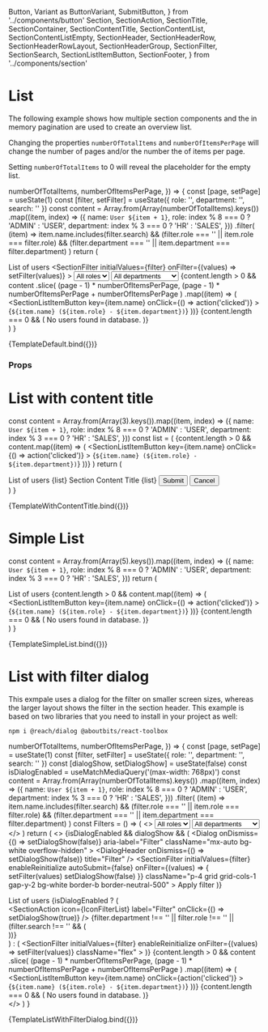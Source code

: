   Button,
  Variant as ButtonVariant,
  SubmitButton,
} from '../components/button'
  Section,
  SectionAction,
  SectionTitle,
  SectionContainer,
  SectionContentTitle,
  SectionContentList,
  SectionContentListEmpty,
  SectionHeader,
  SectionHeaderRow,
  SectionHeaderRowLayout,
  SectionHeaderGroup,
  SectionFilter,
  SectionSearch,
  SectionListItemButton,
  SectionFooter,
} from '../components/section'

<Meta title="Examples/List" />

# List

The following example shows how multiple section components and the in memory pagination are used to create an overview list.

Changing the properties `numberOfTotalItems` and `numberOfItemsPerPage` will change the number of pages and/or the number the of items per page.

Setting `numberOfTotalItems` to 0 will reveal the placeholder for the empty list.

  numberOfTotalItems,
  numberOfItemsPerPage,
}) => {
  const [page, setPage] = useState(1)
  const [filter, setFilter] = useState({ role: '', department: '', search: '' })
  const content = Array.from(Array(numberOfTotalItems).keys())
    .map((item, index) => ({
      name: `User ${item + 1}`,
      role: index % 8 === 0 ? 'ADMIN' : 'USER',
      department: index % 3 === 0 ? 'HR' : 'SALES',
    }))
    .filter(
      (item) =>
        item.name.includes(filter.search) &&
        (filter.role === '' || item.role === filter.role) &&
        (filter.department === '' || item.department === filter.department)
    )
  return (
    <Section>
      <SectionHeader>
        <SectionHeaderRow>
          <SectionTitle>List of users</SectionTitle>
          <SectionHeaderGroup>
            <SectionAction label="Settings" icon={IconSettings} />
            <SectionAction label="Settings" icon={IconSettings} />
          </SectionHeaderGroup>
        </SectionHeaderRow>
        <SectionFilter
          initialValues={filter}
          onFilter={(values) => setFilter(values)}
        >
          <SectionHeaderRow layout={SectionHeaderRowLayout.full}>
            <SectionHeaderGroup>
              <Select id="role" name="role" variant={InputVariant.transparent}>
                <option className="bg-gray-600" value="">
                  All roles
                </option>
                <option className="bg-gray-600" value="ADMIN">
                  Admin
                </option>
                <option className="bg-gray-600" value="USER">
                  User
                </option>
              </Select>
              <Select
                id="department"
                name="department"
                variant={InputVariant.transparent}
              >
                <option className="bg-gray-600" value="">
                  All departments
                </option>
                <option className="bg-gray-600" value="HR">
                  Human Resources
                </option>
                <option className="bg-gray-600" value="IT">
                  Engineering
                </option>
                <option className="bg-gray-600" value="SALES">
                  Sales
                </option>
              </Select>
              <SectionSearch className="grow" />
            </SectionHeaderGroup>
          </SectionHeaderRow>
        </SectionFilter>
      </SectionHeader>
      <SectionContainer>
        <SectionContentList>
          {content.length > 0 &&
            content
              .slice(
                (page - 1) * numberOfItemsPerPage,
                (page - 1) * numberOfItemsPerPage + numberOfItemsPerPage
              )
              .map((item) => (
                <SectionListItemButton
                  key={item.name}
                  onClick={() => action('clicked')}
                >
                  {`${item.name} (${item.role} - ${item.department})`}
                </SectionListItemButton>
              ))}
          {content.length === 0 && (
            <SectionContentListEmpty>
              No users found in database.
            </SectionContentListEmpty>
          )}
        </SectionContentList>
        <SectionFooterWithPaginationInMemory
          page={page}
          size={numberOfItemsPerPage}
          total={content.length}
          onChangePage={setPage}
        />
      </SectionContainer>
    </Section>
  )
}

<Canvas>
  <Story
    name="Default"
    args={{
      numberOfTotalItems: 1000,
      numberOfItemsPerPage: 5,
    }}
  >
    {TemplateDefault.bind({})}
  </Story>
</Canvas>

### Props

<ArgsTable story="Default" />

# List with content title

  const content = Array.from(Array(3).keys()).map((item, index) => ({
    name: `User ${item + 1}`,
    role: index % 8 === 0 ? 'ADMIN' : 'USER',
    department: index % 3 === 0 ? 'HR' : 'SALES',
  }))
  const list = (
    <SectionContentList>
      {content.length > 0 &&
        content.map((item) => (
          <SectionListItemButton
            key={item.name}
            onClick={() => action('clicked')}
          >
            {`${item.name} (${item.role} - ${item.department})`}
          </SectionListItemButton>
        ))}
    </SectionContentList>
  )
  return (
    <Section>
      <SectionHeader>
        <SectionTitle>List of users</SectionTitle>
      </SectionHeader>
      <SectionContainer>
        {list}
        <SectionContentTitle>Section Content Title</SectionContentTitle>
        {list}
        <SectionFooter>
          <Actions>
            <Button>Submit</Button>
            <Button variant={ButtonVariant.ghost} className="lg:order-first">
              Cancel
            </Button>
          </Actions>
        </SectionFooter>
      </SectionContainer>
    </Section>
  )
}

<Canvas>
  <Story
    name="ContentTitle"
    args={{
      numberOfTotalItems: 1000,
      numberOfItemsPerPage: 5,
    }}
  >
    {TemplateWithContentTitle.bind({})}
  </Story>
</Canvas>

# Simple List

  const content = Array.from(Array(5).keys()).map((item, index) => ({
    name: `User ${item + 1}`,
    role: index % 8 === 0 ? 'ADMIN' : 'USER',
    department: index % 3 === 0 ? 'HR' : 'SALES',
  }))
  return (
    <Section>
      <SectionHeader>
        <SectionTitle>List of users</SectionTitle>
      </SectionHeader>
      <SectionContainer>
        <SectionContentList>
          {content.length > 0 &&
            content.map((item) => (
              <SectionListItemButton
                key={item.name}
                onClick={() => action('clicked')}
              >
                {`${item.name} (${item.role} - ${item.department})`}
              </SectionListItemButton>
            ))}
          {content.length === 0 && (
            <SectionContentListEmpty>
              No users found in database.
            </SectionContentListEmpty>
          )}
        </SectionContentList>
      </SectionContainer>
    </Section>
  )
}

<Canvas>
  <Story name="SimpleList">{TemplateSimpleList.bind({})}</Story>
</Canvas>

# List with filter dialog

This exmpale uses a dialog for the filter on smaller screen sizes, whereas the larger layout shows the filter in the section header.
This example is based on two libraries that you need to install in your project as well:

```
npm i @reach/dialog @aboutbits/react-toolbox
```

  numberOfTotalItems,
  numberOfItemsPerPage,
}) => {
  const [page, setPage] = useState(1)
  const [filter, setFilter] = useState({ role: '', department: '', search: '' })
  const [dialogShow, setDialogShow] = useState(false)
  const isDialogEnabled = useMatchMediaQuery('(max-width: 768px)')
  const content = Array.from(Array(numberOfTotalItems).keys())
    .map((item, index) => ({
      name: `User ${item + 1}`,
      role: index % 8 === 0 ? 'ADMIN' : 'USER',
      department: index % 3 === 0 ? 'HR' : 'SALES',
    }))
    .filter(
      (item) =>
        item.name.includes(filter.search) &&
        (filter.role === '' || item.role === filter.role) &&
        (filter.department === '' || item.department === filter.department)
    )
  const Filters = () => (
    <>
      <Select id="role" name="role" variant={InputVariant.transparent}>
        <option className="bg-gray-600" value="">
          All roles
        </option>
        <option className="bg-gray-600" value="ADMIN">
          Admin
        </option>
        <option className="bg-gray-600" value="USER">
          User
        </option>
      </Select>
      <Select
        id="department"
        name="department"
        variant={InputVariant.transparent}
      >
        <option className="bg-gray-600" value="">
          All departments
        </option>
        <option className="bg-gray-600" value="HR">
          Human Resources
        </option>
        <option className="bg-gray-600" value="IT">
          Engineering
        </option>
        <option className="bg-gray-600" value="SALES">
          Sales
        </option>
      </Select>
      <SectionSearch className="col-span-full" />
    </>
  )
  return (
    <>
      {isDialogEnabled && dialogShow && (
        <Dialog
          onDismiss={() => setDialogShow(false)}
          aria-label="Filter"
          className="mx-auto bg-white overflow-hidden"
        >
          <DialogHeader onDismiss={() => setDialogShow(false)} title="Filter" />
          <SectionFilter
            initialValues={filter}
            enableReinitialize
            autoSubmit={false}
            onFilter={(values) => {
              setFilter(values)
              setDialogShow(false)
            }}
            className="p-4 grid grid-cols-1 gap-y-2 bg-white border-b border-neutral-500"
          >
            <Filters />
            <SubmitButton className="col-span-full mt-2">
              Apply filter
            </SubmitButton>
          </SectionFilter>
        </Dialog>
      )}
      <Section>
        <SectionHeader>
          <SectionHeaderRow>
            <SectionTitle>List of users</SectionTitle>
            {isDialogEnabled ? (
              <SectionHeaderGroup>
                <div className="relative flex items-center">
                  <SectionAction
                    icon={IconFilterList}
                    label="Filter"
                    onClick={() => setDialogShow(true)}
                  />
                  {filter.department !== '' ||
                    filter.role !== '' ||
                    (filter.search !== '' && (
                      <div className="absolute left-0 p-1 bg-primary-500 rounded-full" />
                    ))}
                </div>
              </SectionHeaderGroup>
            ) : (
              <SectionFilter
                initialValues={filter}
                enableReinitialize
                onFilter={(values) => setFilter(values)}
                className="flex"
              >
                <SectionHeaderGroup>
                  <Filters />
                </SectionHeaderGroup>
              </SectionFilter>
            )}
          </SectionHeaderRow>
        </SectionHeader>
        <SectionContainer>
          <SectionContentList>
            {content.length > 0 &&
              content
                .slice(
                  (page - 1) * numberOfItemsPerPage,
                  (page - 1) * numberOfItemsPerPage + numberOfItemsPerPage
                )
                .map((item) => (
                  <SectionListItemButton
                    key={item.name}
                    onClick={action('clicked')}
                  >
                    {`${item.name} (${item.role} - ${item.department})`}
                  </SectionListItemButton>
                ))}
            {content.length === 0 && (
              <SectionContentListEmpty>
                No users found in database.
              </SectionContentListEmpty>
            )}
          </SectionContentList>
          <SectionFooterWithPaginationInMemory
            page={page}
            size={numberOfItemsPerPage}
            total={content.length}
            onChangePage={setPage}
          />
        </SectionContainer>
      </Section>
    </>
  )
}

<Canvas>
  <Story
    name="ListWithFilterDialog"
    args={{
      numberOfTotalItems: 1000,
      numberOfItemsPerPage: 5,
    }}
  >
    {TemplateListWithFilterDialog.bind({})}
  </Story>
</Canvas>
